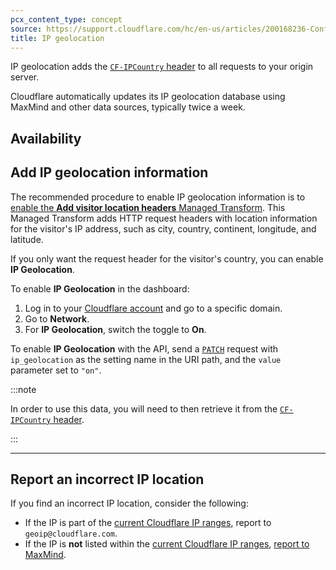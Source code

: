 ```yaml
---
pcx_content_type: concept
source: https://support.cloudflare.com/hc/en-us/articles/200168236-Configuring-IP-geolocation
title: IP geolocation
---
```



IP geolocation adds the [`CF-IPCountry` header](/fundamentals/reference/http-request-headers/#cf-ipcountry) to all requests to your origin server.

Cloudflare automatically updates its IP geolocation database using MaxMind and other data sources, typically twice a week.

## Availability

<FeatureTable id="network.ip_geolocation" />

## Add IP geolocation information

The recommended procedure to enable IP geolocation information is to [enable the **Add visitor location headers** Managed Transform](/rules/transform/managed-transforms/reference/#add-visitor-location-headers). This Managed Transform adds HTTP request headers with location information for the visitor's IP address, such as city, country, continent, longitude, and latitude.

If you only want the request header for the visitor's country, you can enable **IP Geolocation**.

<Tabs syncKey="dashPlusAPI"> <TabItem label="Dashboard">

To enable **IP Geolocation** in the dashboard:

1. Log in to your [Cloudflare account](https://dash.cloudflare.com) and go to a specific domain.
2. Go to **Network**.
3. For **IP Geolocation**, switch the toggle to **On**.

</TabItem> <TabItem label="API">

To enable **IP Geolocation** with the API, send a [`PATCH`](/api/resources/zones/subresources/settings/methods/edit/) request with `ip_geolocation` as the setting name in the URI path, and the `value` parameter set to `"on"`.

</TabItem> </Tabs>

:::note

In order to use this data, you will need to then retrieve it from the [`CF-IPCountry` header](/fundamentals/reference/http-request-headers/#cf-ipcountry).

:::

---

## Report an incorrect IP location

If you find an incorrect IP location, consider the following:

- If the IP is part of the [current Cloudflare IP ranges](https://www.cloudflare.com/ips/), report to `geoip@cloudflare.com`.
- If the IP is **not** listed within the [current Cloudflare IP ranges](https://www.cloudflare.com/ips/), [report to MaxMind](https://www.maxmind.com/en/geoip-data-correction-request).
